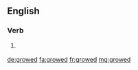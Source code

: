 ==English==

===Verb===
{{head|en|verb form}}

# {{lb|en|US|dialect}} {{en-past of|grow}}

[[de:growed]]
[[fa:growed]]
[[fr:growed]]
[[mg:growed]]